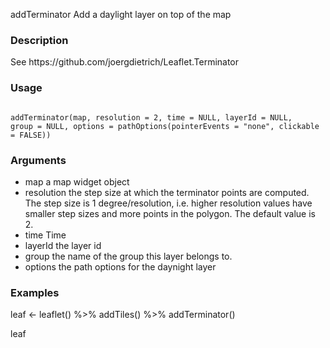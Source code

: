 addTerminator Add a daylight layer on top of the map

### Description
See https://github.com/joergdietrich/Leaflet.Terminator

### Usage
<pre><code>
addTerminator(map, resolution = 2, time = NULL, layerId = NULL,
group = NULL, options = pathOptions(pointerEvents = "none", clickable
= FALSE))
</code></pre>

### Arguments
* map a map widget object
* resolution the step size at which the terminator points are computed. The step size is 1 degree/resolution, i.e. higher resolution values have smaller step sizes and more points in the polygon. The default value is 2.
* time Time
* layerId the layer id
* group the name of the group this layer belongs to.
* options the path options for the daynight layer

### Examples
leaf <- leaflet() %>%
addTiles() %>%
addTerminator()

leaf
